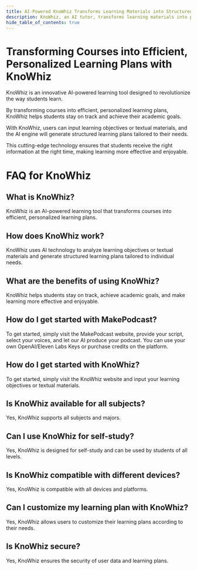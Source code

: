 ```yaml
---
title: AI-Powered KnoWhiz Transforms Learning Materials into Structured Lessons
description: KnoWhiz, an AI tutor, transforms learning materials into personalized lessons. Input your goals or text, and receive customized content that adjusts based on quiz results. A digital mentor, tailoring knowledge for each individual learner.
hide_table_of_contents: true
---
```



<Topinfo 
    title="KnoWhiz" 
    imgsrc="https://image.informedainews.com/KnoWhiz.jpeg"
    sources="https://www.knowhiz.us/" 
    info="AI-Powered KnoWhiz Transforms Learning Materials into Structured Lessons"
/>

# Transforming Courses into Efficient, Personalized Learning Plans with KnoWhiz

KnoWhiz is an innovative AI-powered learning tool designed to revolutionize the way students learn.

By transforming courses into efficient, personalized learning plans, KnoWhiz helps students stay on track and achieve their academic goals.

With KnoWhiz, users can input learning objectives or textual materials, and the AI engine will generate structured learning plans tailored to their needs.

This cutting-edge technology ensures that students receive the right information at the right time, making learning more effective and enjoyable.

# FAQ for KnoWhiz

## What is KnoWhiz?

KnoWhiz is an AI-powered learning tool that transforms courses into efficient, personalized learning plans.

## How does KnoWhiz work?

KnoWhiz uses AI technology to analyze learning objectives or textual materials and generate structured learning plans tailored to individual needs.

## What are the benefits of using KnoWhiz?

KnoWhiz helps students stay on track, achieve academic goals, and make learning more effective and enjoyable.

## How do I get started with MakePodcast?

To get started, simply visit the MakePodcast website, provide your script, select your voices, and let our AI produce your podcast. You can use your own OpenAI/Eleven Labs Keys or purchase credits on the platform.

## How do I get started with KnoWhiz?

To get started, simply visit the KnoWhiz website and input your learning objectives or textual materials.

## Is KnoWhiz available for all subjects?

Yes, KnoWhiz supports all subjects and majors.

## Can I use KnoWhiz for self-study?

Yes, KnoWhiz is designed for self-study and can be used by students of all levels.

## Is KnoWhiz compatible with different devices?

Yes, KnoWhiz is compatible with all devices and platforms.

## Can I customize my learning plan with KnoWhiz?

Yes, KnoWhiz allows users to customize their learning plans according to their needs.

## Is KnoWhiz secure?

Yes, KnoWhiz ensures the security of user data and learning plans.